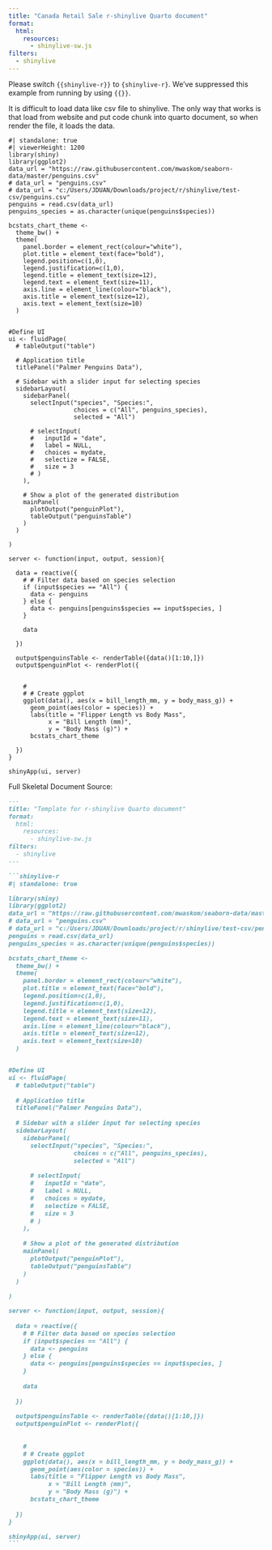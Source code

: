 ```yaml
---
title: "Canada Retail Sale r-shinylive Quarto document"
format:
  html:
    resources: 
      - shinylive-sw.js
filters:
  - shinylive
---
```


:::callout-important
Please switch `{{shinylive-r}}` to `{shinylive-r}`. We've suppressed this example from running by using `{{}}`.

It is difficult to load data like csv file to shinylive. The only way that works is that load from website and put code chunk into quarto document, so when render the file, it loads the data. 
:::

```shinylive-r
#| standalone: true
#| viewerHeight: 1200
library(shiny)
library(ggplot2)
data_url = "https://raw.githubusercontent.com/mwaskom/seaborn-data/master/penguins.csv"
# data_url = "penguins.csv"
# data_url = "c:/Users/JDUAN/Downloads/project/r/shinylive/test-csv/penguins.csv"
penguins = read.csv(data_url)
penguins_species = as.character(unique(penguins$species))

bcstats_chart_theme <-
  theme_bw() +
  theme(
    panel.border = element_rect(colour="white"),
    plot.title = element_text(face="bold"),
    legend.position=c(1,0),
    legend.justification=c(1,0),
    legend.title = element_text(size=12),
    legend.text = element_text(size=11),
    axis.line = element_line(colour="black"),
    axis.title = element_text(size=12),
    axis.text = element_text(size=10)
  )


#Define UI
ui <- fluidPage(
  # tableOutput("table")
  
  # Application title
  titlePanel("Palmer Penguins Data"),
  
  # Sidebar with a slider input for selecting species
  sidebarLayout(
    sidebarPanel(
      selectInput("species", "Species:",
                  choices = c("All", penguins_species),
                  selected = "All")
      
      # selectInput(
      #   inputId = "date",
      #   label = NULL,
      #   choices = mydate,
      #   selectize = FALSE,
      #   size = 3
      # )
    ),
    
    # Show a plot of the generated distribution
    mainPanel(
      plotOutput("penguinPlot"),
      tableOutput("penguinsTable")
    )
  )
  
)

server <- function(input, output, session){
  
  data = reactive({
    # # Filter data based on species selection
    if (input$species == "All") {
      data <- penguins
    } else {
      data <- penguins[penguins$species == input$species, ]
    }
    
    data
    
  })
  
  output$penguinsTable <- renderTable({data()[1:10,]})
  output$penguinPlot <- renderPlot({
    
    
    #
    # # Create ggplot
    ggplot(data(), aes(x = bill_length_mm, y = body_mass_g)) +
      geom_point(aes(color = species)) +
      labs(title = "Flipper Length vs Body Mass",
           x = "Bill Length (mm)",
           y = "Body Mass (g)") +
      bcstats_chart_theme
    
  })
}

shinyApp(ui, server)
```

Full Skeletal Document Source: 

````md
---
title: "Template for r-shinylive Quarto document"
format:
  html:
    resources: 
      - shinylive-sw.js
filters:
  - shinylive
---

```shinylive-r
#| standalone: true

library(shiny)
library(ggplot2)
data_url = "https://raw.githubusercontent.com/mwaskom/seaborn-data/master/penguins.csv"
# data_url = "penguins.csv"
# data_url = "c:/Users/JDUAN/Downloads/project/r/shinylive/test-csv/penguins.csv"
penguins = read.csv(data_url)
penguins_species = as.character(unique(penguins$species))

bcstats_chart_theme <-
  theme_bw() +
  theme(
    panel.border = element_rect(colour="white"),
    plot.title = element_text(face="bold"),
    legend.position=c(1,0),
    legend.justification=c(1,0),
    legend.title = element_text(size=12),
    legend.text = element_text(size=11),
    axis.line = element_line(colour="black"),
    axis.title = element_text(size=12),
    axis.text = element_text(size=10)
  )


#Define UI
ui <- fluidPage(
  # tableOutput("table")
  
  # Application title
  titlePanel("Palmer Penguins Data"),
  
  # Sidebar with a slider input for selecting species
  sidebarLayout(
    sidebarPanel(
      selectInput("species", "Species:",
                  choices = c("All", penguins_species),
                  selected = "All")
      
      # selectInput(
      #   inputId = "date",
      #   label = NULL,
      #   choices = mydate,
      #   selectize = FALSE,
      #   size = 3
      # )
    ),
    
    # Show a plot of the generated distribution
    mainPanel(
      plotOutput("penguinPlot"),
      tableOutput("penguinsTable")
    )
  )
  
)

server <- function(input, output, session){
  
  data = reactive({
    # # Filter data based on species selection
    if (input$species == "All") {
      data <- penguins
    } else {
      data <- penguins[penguins$species == input$species, ]
    }
    
    data
    
  })
  
  output$penguinsTable <- renderTable({data()[1:10,]})
  output$penguinPlot <- renderPlot({
    
    
    #
    # # Create ggplot
    ggplot(data(), aes(x = bill_length_mm, y = body_mass_g)) +
      geom_point(aes(color = species)) +
      labs(title = "Flipper Length vs Body Mass",
           x = "Bill Length (mm)",
           y = "Body Mass (g)") +
      bcstats_chart_theme
    
  })
}

shinyApp(ui, server)
```
````